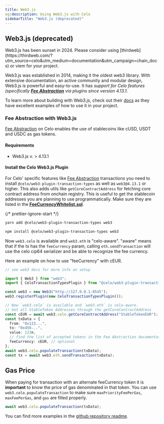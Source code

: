 ```yaml
---
title: Web3.js
og:description: Using Web3.js with Celo
sidebarTitle: "Web3.js (deprecated)"
---
```


## Web3.js (deprecated)


<Note>
Web3.js has been sunset in 2024. Please consider using [thirdweb](https://thirdweb.com/?utm_source=celo&utm_medium=documentation&utm_campaign=chain_docs) or viem for your project.
</Note>

Web3.js was established in 2014, making it the oldest web3 library. With extensive documentation, an active community and modular design, Web3.js is powerful and easy-to-use. It has _support for Celo features (specifically **[Fee Abstraction](/developer/fee-abstraction)** via plugins since version 4.13.1_.

To learn more about building with Web3.js, check out their [docs](https://docs.web3js.org/) as they have excellent examples of how to use it in your project.

### Fee Abstraction with Web3.js

[Fee Abstraction](/developer/fee-abstraction) on Celo enables the use of stablecoins like cUSD, USDT and USDC as gas tokens. 

#### Requirements

- Web3.js v. > 4.13.1 

#### Install the Celo Web3.js Plugin

For Celo' specific features like [Fee Abstraction](/developer/fee-abstraction) transactions you need to install `@celo/web3-plugin-transaction-types` as well as `web3@4.13.1` or higher. This also adds utils like `getCoreContractAddress` for fetching core contract address from onchain registry. This is useful to get the stablecoin addresses you are planning to use programmatically. Make sure they are listed in the [**FeeCurrencyWhitelist.sol**](/contracts/core-contracts).

{/* prettier-ignore-start */}

<CodeGroup>

  ```bash yarn
  yarn add @celo/web3-plugin-transaction-types web3
  ```


  ```bash npm
  npm install @celo/web3-plugin-transaction-types web3
  ```

</CodeGroup>


Now `web3.celo` is available and `web3.eth` is "celo-aware". "aware" means that if the tx has the `feeCurrency` param, calling `eth.sendTransaction` will use the celo cip64 serializer and be able to recognize the fee currency.

Here an example on how to use "feeCurrency" with cEUR.

```ts
// see web3 docs for more info on setup

import { Web3 } from "web3";
import { CeloTransactionTypesPlugin } from "@celo/web3-plugin-transaction-types";

const web3 = new Web3("http://127.0.0.1:8545");
web3.registerPlugin(new CeloTransactionTypesPlugin());

// Now `web3.celo` is available and `web3.eth` is celo-aware. 
// Get all StableToken Addresses through the getCoreContractAddress
const cEUR = await web3.celo.getCoreContractAddress("StableTokenEUR");
const txData = {
  from: "0x123...",
  to: "0x456...",
  value: 123n,
  // find the list of accepted tokens in the Fee Abstraction documentation
  feeCurrency: cEUR, // optional
};
await web3.celo.populateTransaction(txData);
const tx = await web3.eth.sendTransaction(txData);
```

## Gas Price

When paying for transaction with an alternate feeCurrency token it is **important** to know the price of gas denominated in that token. You can use `web3.celo.populateTransaction` to make sure `maxPriorityFeePerGas`, `maxFeePerGas`, and `gas` are filled properly.

```ts
await web3.celo.populateTransaction(txData);
```

You can find more examples in the [github repository readme](https://github.com/celo-org/web3-plugin-transaction-types).
